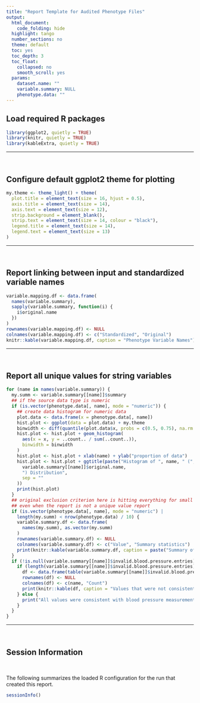 ```yaml
---
title: "Report Template for Audited Phenotype Files"
output:
  html_document:
    code_folding: hide
  highlight: tango
  number_sections: no
  theme: default
  toc: yes
  toc_depth: 3
  toc_float:
    collapsed: no
    smooth_scroll: yes
  params:
    dataset.name: ""
    variable.summary: NULL
    phenotype.data: ""
---
```


## Load required R packages

```r
library(ggplot2, quietly = TRUE)
library(knitr, quietly = TRUE)
library(kableExtra, quietly = TRUE)
```

***
<br>

## Configure default ggplot2 theme for plotting

```r
my.theme <- theme_light() + theme(
  plot.title = element_text(size = 16, hjust = 0.5),
  axis.title = element_text(size = 14),
  axis.text = element_text(size = 12),
  strip.background = element_blank(),
  strip.text = element_text(size = 14, colour = "black"),
  legend.title = element_text(size = 14),
  legend.text = element_text(size = 13)
)
```

***
<br>

## Report linking between input and standardized variable names

```r
variable.mapping.df <- data.frame(
  names(variable.summary),
  sapply(variable.summary, function(i) {
    i$original.name
  })
)
rownames(variable.mapping.df) <- NULL
colnames(variable.mapping.df) <- c("Standardized", "Original")
knitr::kable(variable.mapping.df, caption = "Phenotype Variable Names")
```

***
<br>

## Report all unique values for string variables

```r
for (name in names(variable.summary)) {
  my.summ <- variable.summary[[name]]$summary
  ## if the source data type is numeric
  if (is.vector(phenotype.data[, name], mode = "numeric")) {
    ## create data histogram for numeric data
    plot.data <- data.frame(x = phenotype.data[, name])
    hist.plot <- ggplot(data = plot.data) + my.theme
    binwidth <- diff(quantile(plot.data$x, probs = c(0.5, 0.75), na.rm = TRUE)) / 12.5
    hist.plot <- hist.plot + geom_histogram(
      aes(x = x, y = ..count.. / sum(..count..)),
      binwidth = binwidth
    )
    hist.plot <- hist.plot + xlab(name) + ylab("proportion of data")
    hist.plot <- hist.plot + ggtitle(paste("Histogram of ", name, " (",
      variable.summary[[name]]$original.name,
      ") Distribution",
      sep = ""
    ))
    print(hist.plot)
  }
  ## original exclusion criterion here is hitting everything for small datasets,
  ## even when the report is not a unique value report
  if (is.vector(phenotype.data[, name], mode = "numeric") |
    length(my.summ) < nrow(phenotype.data) / 10) {
    variable.summary.df <- data.frame(
      names(my.summ), as.vector(my.summ)
    )
    rownames(variable.summary.df) <- NULL
    colnames(variable.summary.df) <- c("Value", "Summary statistics")
    print(knitr::kable(variable.summary.df, caption = paste("Summary of ", name, " (", variable.summary[[name]]$original.name, ")", sep = "")))
  }
  if (!is.null(variable.summary[[name]]$invalid.blood.pressure.entries)) {
    if (length(variable.summary[[name]]$invalid.blood.pressure.entries) > 0) {
      df <- data.frame(table(variable.summary[[name]]$invalid.blood.pressure.entries, useNA = "ifany"))
      rownames(df) <- NULL
      colnames(df) <- c(name, "Count")
      print(knitr::kable(df, caption = "Values that were not consistent with blood pressure measurement format."))
    } else {
      print("All values were consistent with blood pressure measurement format.")
    }
  }
}
```

***
<br>

## Session Information

<br>

The following summarizes the loaded R configuration for the run that created this report.

```r
sessionInfo()
```

